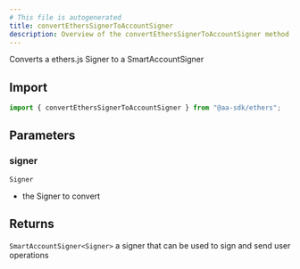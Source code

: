 ```yaml
---
# This file is autogenerated
title: convertEthersSignerToAccountSigner
description: Overview of the convertEthersSignerToAccountSigner method
---
```


Converts a ethers.js Signer to a SmartAccountSigner

## Import

```ts
import { convertEthersSignerToAccountSigner } from "@aa-sdk/ethers";
```

## Parameters

### signer

`Signer`

- the Signer to convert

## Returns

`SmartAccountSigner<Signer>`
a signer that can be used to sign and send user operations

